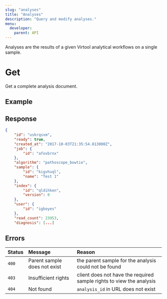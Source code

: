 ```yaml
---
slug: "analyses"
title: "Analyses"
description: "Query and modify analyses."
menu:
  developer:
    parent: API
---
```


Analyses are the results of a given Virtool analytical workflows on a single sample.

# Get

<Permission name="read" resource="reference" />

Get a complete analysis document.

<Endpoint method="GET" path="/api/analyses/:id" />

## Example

<Request method="GET" path="/api/analyses/uskrqsxm" />

## Response

<Response status="200 OK">

```json
{
    "id": "uskrqsxm",
    "ready": true,
    "created_at": "2017-10-03T21:35:54.813000Z",
    "job": {
        "id": "afovbrnx"
    },
    "algorithm": "pathoscope_bowtie",
    "sample": {
        "id": "kigvhuql",
        "name": "Test 1"
    },
    "index": {
        "id": "qldihken",
        "version": 0
    },
    "user": {
        "id": "igboyes"
    },
    "read_count": 23953,
    "diagnosis": [...]
```

</Response>

## Errors

| Status | Message                      | Reason                                                               |
| :----- | :--------------------------- | :------------------------------------------------------------------- |
| `400`  | Parent sample does not exist | the parent sample for the analysis could not be found                |
| `403`  | Insufficient rights          | client does not have the required sample rights to view the analysis |
| `404`  | Not found                    | `analysis_id` in URL does not exist                                  |
